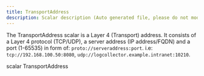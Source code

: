 ```yaml
---
title: TransportAddress
description: Scalar description (Auto generated file, please do not modify)
---
```



The TransportAddress scalar is a Layer 4 (Transport) address.
It consists of a Layer 4 protocol (TCP/UDP), a server address
(IP address/FQDN) and a port (1-65535) in form of: `proto://serveraddress:port`.
i.e: `tcp://192.168.100.50:8080`, `udp://logcollector.example.intranet:10210`.

<GQLCodeSnippet>
<GQLLine><GQLKeyword>scalar</GQLKeyword> TransportAddress</GQLLine>
</GQLCodeSnippet>
